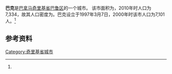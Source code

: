 {{Infobox settlement
|name                   = 巴克
|native_name            = 
|settlement_type        = [[市_(巴拿马)|市]]
|image_skyline          = 
|image_caption          = 
|image_alt              = 
|pushpin_map            =
|coordinates_display    = inline,title
|coordinates_region     = PA
|subdivision_type       = 国家
|subdivision_name       = {{flag|Panama}}
|subdivision_type1      = [[巴拿马行政区划|省份]]
|subdivision_name1      = [[奇里基省|奇里基省]]
|subdivision_type2      = [[区_(巴拿马)|区]]
|subdivision_name2      = [[巴鲁区_(奇里基省)|巴鲁区]]
|leader_title           = 
|leader_name            = 
|established_title      = 设立时间
|established_date       = 1997年3月7日<ref name=inec/>
|area_land_km2          = 75.9
|area_footnotes         = <ref name=inec>[http://www.contraloria.gob.pa/inec/archivos/P3601Cuadro11.xls {{Wayback|url=http://www.contraloria.gob.pa/inec/archivos/P3601Cuadro11.xls |date=20160304030354 }} "Cuadro 11 (Superficie, población y densidad de población en la República...)" [Table 11 (Area, population, and population density in the Republic...)<nowiki>]</nowiki>] (.xls). In {{cite web|title=Resultados Finales Básicos|trans-title=Basic Final Results|url=https://www.contraloria.gob.pa/inec/publicaciones/Publicaciones.aspx?ID_SUBCATEGORIA=59&ID_PUBLICACION=360&ID_IDIOMA=1&ID_CATEGORIA=13|publisher=[[巴拿马国家统计及普查局|巴拿马国家统计及普查局]]|accessdate=May 26, 2015|language=es|archive-date=2015-07-10|archive-url=https://web.archive.org/web/20150710070123/http://www.contraloria.gob.pa/inec/Publicaciones/Publicaciones.aspx?ID_SUBCATEGORIA=59&ID_PUBLICACION=360&ID_IDIOMA=1&ID_CATEGORIA=13|dead-url=no}}</ref>
|population_as_of       = 2010
|population_total       = 7334
|population_footnotes   = <ref name=inec/>
|population_density_km2 = 96.6
|population_note        = 人口密度数据由计算得出
|timezone1              = [[北美东部时区|东部时区]]
|utc_offset1            = −5
|latd                   = 
|latm                   = 
|lats                   = 
|latNS                  = 
|longd                  = 
|longm                  = 
|longs                  = 
|longEW                 = }}

'''巴克'''是[[巴拿马|巴拿马]][[奇里基省|奇里基省]][[巴鲁区_(奇里基省)|巴鲁区]]的一个城市。 该市面积为{{convert|75.9|sqkm|sqmi}}，2010年时人口为7,334，故其人口密度为{{convert|96.6|PD/sqkm|PD/sqmi}}。巴克设立于1997年3月7日，2000年时该市人口为7,101人。<ref name=inec/>

==参考资料==
{{reflist}}

{{Chiriquí Province}}

{{coord|8.3569|N|82.7486|W|source:wikidata|display=title}}

[[Category:奇里基省城市|Category:奇里基省城市]]

{{Panama-geo-stub}}